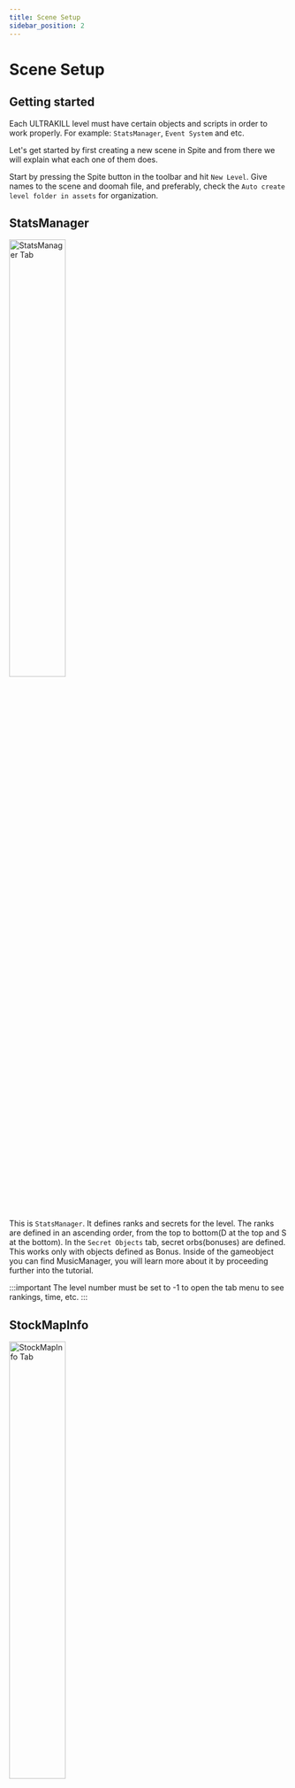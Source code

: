 ```yaml
---
title: Scene Setup
sidebar_position: 2
---
```

# Scene Setup

## Getting started

Each ULTRAKILL level must have certain objects and scripts in order to work properly. For example: `StatsManager`, `Event System` and etc.

Let's get started by first creating a new scene in Spite and from there we will explain what each one of 
them does.

Start by pressing the Spite button in the toolbar and hit `New Level`. Give names to the scene and doomah file, and preferably, check the `Auto create level folder in assets`  for organization.

## StatsManager

<div style={{ textAlign: "center" }}>
	<img src="https://github.com/layzyidiot/e-sw/blob/main/images/Image_004.png?raw=true" alt="StatsManager Tab" width="45%" height="45%" ></img>
</div>

This is `StatsManager`. It defines ranks and secrets for the level. The ranks are defined in an ascending order, from the top to bottom(D at the top and S at the bottom). In the `Secret Objects` tab, secret orbs(bonuses) are defined. This works only with objects defined as Bonus. Inside of the gameobject you can find MusicManager, you will learn more about it by proceeding further into the tutorial.

:::important
The level number must be set to -1 to open the tab menu to see rankings, time, etc.
:::

## StockMapInfo

<div style={{ textAlign: "center" }}>
	<img src="https://github.com/layzyidiot/e-sw/blob/main/images/Image_006.png?raw=true" alt="StockMapInfo Tab" width="45%" height="45%" ></img>
</div>

This is `StockMapInfo`, You can think of it as an extension of `StatsManager`, The key difference is it's only used for visual information about the level such as the level layer and level name that appears when coming out of the hellevator, It also shows the level name from the tab menu in the `Large Text` field, Another thing is the `Large Image` field which is used by the game's discord RPC system.

Essentially, Using an image hosting website like https://imgbb.com/ , you can upload a 4:3 image of the level and copy its link, and paste it in that field to make it so the level's image shows on Discord when you play it.

![discord-intergration-image](https://coolboi21.github.io/Rude-Docs/Tutorials/Intermediate/assets/discord-integration-tut-copyimage.webp)

## FirstRoom

<div style={{ textAlign: "center" }}>
	<img src="https://github.com/layzyidiot/e-sw/blob/main/images/Image_009.png?raw=true" alt="First room Tab" width="45%" height="45%" ></img>
</div>

This is by far the most important gameobject in the scene, as it contains the player. You may be inclined to use the direct prefab of the first room but it requires some tweaks before it can be used due to containing missing scripts.

## FinalRoom

<div style={{ textAlign: "center" }}>
	<img src="https://github.com/layzyidiot/e-sw/blob/main/images/Image_010.png?raw=true" alt="Finaldoor Tab" width="100%" height="100%" ></img>
</div>
The difference between final room and first room is the fact that final room allows you to use its direct prefab, which means you can easily add custom stuff there.

The final room does not open by itself, in order to open it, you need to activate `FinalDoorOpener` gameobject.

:::note
Do not be alarmed that the final room has no pit, upon the activation of the gameobject `FinalDoorOpener` the door opens and the pit is activated.
:::

## EventSystem

<div style={{ textAlign: "center" }}>
	<img src="https://github.com/layzyidiot/e-sw/blob/main/images/Image_003.png?raw=true" alt="Eventsystem Tab" width="45%" height="45%" ></img>
</div>

This is a crucial part of ULTRAKILL and is not intended to be changed. Please do not modify or delete this component, otherwise your level will no longer work.
